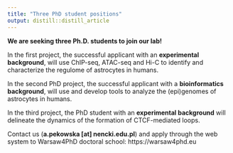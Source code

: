 ```yaml
---
title: "Three PhD student positions"
output: distill::distill_article
---
```


<link rel="stylesheet" href="styles.css" type="text/css">


**We are seeking three Ph.D. students to join our lab!** 

In the first project, the successful applicant with an **experimental background**, will use ChIP-seq, ATAC-seq and Hi-C to identify and characterize the regulome of astrocytes in humans. 

In the second PhD project, the successful applicant with a **bioinformatics background**, will use and develop tools to analyze the (epi)genomes of astrocytes in humans.

In the third project, the PhD student with an **experimental background** will delineate the dynamics of the formation of CTCF-mediated loops.
 

Contact us (**a.pekowska [at] nencki.edu.pl**) and apply through the web system to Warsaw4PhD doctoral school: https://warsaw4phd.eu


